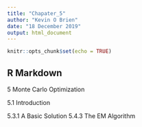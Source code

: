 ```yaml
---
title: "Chapater_5"
author: "Kevin O Brien"
date: "18 December 2019"
output: html_document
---
```


```r
knitr::opts_chunk$set(echo = TRUE)
```

## R Markdown

5 Monte Carlo Optimization

5.1 Introduction

5.3.1 A Basic Solution
5.4.3 The EM Algorithm

